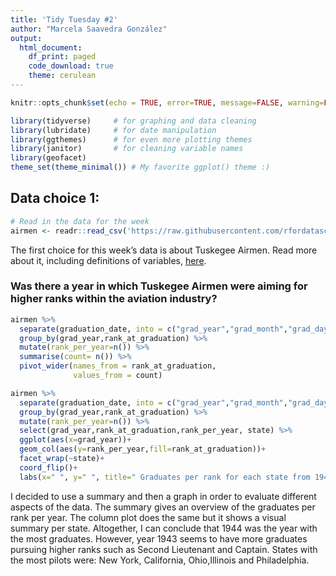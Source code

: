 ```yaml
---
title: 'Tidy Tuesday #2'
author: "Marcela Saavedra González"
output: 
  html_document:
    df_print: paged
    code_download: true
    theme: cerulean
---
```


```r
knitr::opts_chunk$set(echo = TRUE, error=TRUE, message=FALSE, warning=FALSE)
```


```r
library(tidyverse)     # for graphing and data cleaning
library(lubridate)     # for date manipulation
library(ggthemes)      # for even more plotting themes
library(janitor)       # for cleaning variable names
library(geofacet)
theme_set(theme_minimal()) # My favorite ggplot() theme :)
```

## Data choice 1: 

```r
# Read in the data for the week
airmen <- readr::read_csv('https://raw.githubusercontent.com/rfordatascience/tidytuesday/master/data/2022/2022-02-08/airmen.csv')
```

The first choice for this week's data is about Tuskegee Airmen. Read more about it, including definitions of variables, [here](https://github.com/rfordatascience/tidytuesday/blob/master/data/2022/2022-02-08/readme.md). 



### Was there a year in which Tuskegee Airmen were aiming for higher ranks within the aviation industry? 

```r

airmen %>% 
  separate(graduation_date, into = c("grad_year","grad_month","grad_day"),sep="-") %>% 
  group_by(grad_year,rank_at_graduation) %>% 
  mutate(rank_per_year=n()) %>% 
  summarise(count= n()) %>% 
  pivot_wider(names_from = rank_at_graduation,
              values_from = count) 

airmen %>% 
  separate(graduation_date, into = c("grad_year","grad_month","grad_day"),sep="-") %>% 
  group_by(grad_year,rank_at_graduation) %>% 
  mutate(rank_per_year=n()) %>% 
  select(grad_year,rank_at_graduation,rank_per_year, state) %>% 
  ggplot(aes(x=grad_year))+
  geom_col(aes(y=rank_per_year,fill=rank_at_graduation))+
  facet_wrap(~state)+
  coord_flip()+
  labs(x=" ", y=" ", title=" Graduates per rank for each state from 1942 to 1948")
```


I decided to use a summary and then a graph in order to evaluate different aspects of the data. The summary gives an overview of the graduates per rank per year. The column plot does the same but it shows a visual summary per state. Altogether, I can conclude that 1944 was the year with the most graduates. However, year 1943 seems to have  more graduates pursuing higher ranks such as Second Lieutenant and Captain. States with the most pilots were: New York, California, Ohio,Illinois and Philadelphia.


